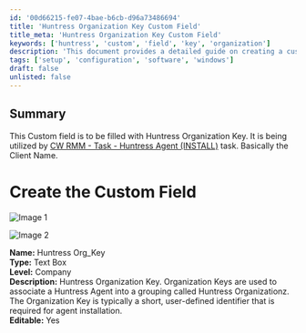 ```yaml
---
id: '00d66215-fe07-4bae-b6cb-d96a73486694'
title: 'Huntress Organization Key Custom Field'
title_meta: 'Huntress Organization Key Custom Field'
keywords: ['huntress', 'custom', 'field', 'key', 'organization']
description: 'This document provides a detailed guide on creating a custom field for the Huntress Organization Key in ConnectWise RMM. It includes instructions on how to set up the field, its properties, and its importance in associating Huntress Agents with their respective organizations.'
tags: ['setup', 'configuration', 'software', 'windows']
draft: false
unlisted: false
---
```

## Summary

This Custom field is to be filled with Huntress Organization Key. It is being utilized by [CW RMM - Task - Huntress Agent (INSTALL)](https://proval.itglue.com/DOC-5078775-13684933) task. Basically the Client Name.

# Create the Custom Field

![Image 1](../../../static/img/Huntress-Org_Key/image_1.png)

![Image 2](../../../static/img/Huntress-Org_Key/image_2.png)

**Name:** Huntress Org_Key  
**Type:** Text Box  
**Level:** Company  
**Description:** Huntress Organization Key. Organization Keys are used to associate a Huntress Agent into a grouping called Huntress Organizationz. The Organization Key is typically a short, user-defined identifier that is required for agent installation.  
**Editable:** Yes  











